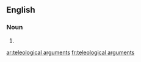 ==English==

===Noun===
{{head|en}}

# {{plural of|teleological argument}}

[[ar:teleological arguments]]
[[fr:teleological arguments]]